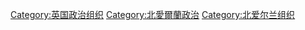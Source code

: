 [[Category:英国政治组织|Category:英国政治组织]]
[[Category:北愛爾蘭政治|Category:北愛爾蘭政治]]
[[Category:北爱尔兰组织|Category:北爱尔兰组织]]